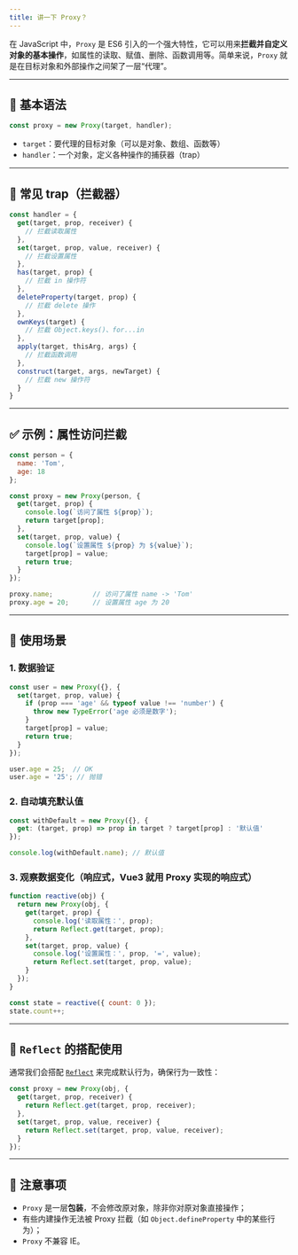 ```yaml
---
title: 讲一下 Proxy？
---
```


在 JavaScript 中，`Proxy` 是 ES6 引入的一个强大特性，它可以用来**拦截并自定义对象的基本操作**，如属性的读取、赋值、删除、函数调用等。简单来说，`Proxy` 就是在目标对象和外部操作之间架了一层“代理”。

---

## 🔧 基本语法

```js
const proxy = new Proxy(target, handler);
```

* `target`：要代理的目标对象（可以是对象、数组、函数等）
* `handler`：一个对象，定义各种操作的捕获器（trap）

---

## 🧲 常见 trap（拦截器）

```js
const handler = {
  get(target, prop, receiver) {
    // 拦截读取属性
  },
  set(target, prop, value, receiver) {
    // 拦截设置属性
  },
  has(target, prop) {
    // 拦截 in 操作符
  },
  deleteProperty(target, prop) {
    // 拦截 delete 操作
  },
  ownKeys(target) {
    // 拦截 Object.keys()、for...in
  },
  apply(target, thisArg, args) {
    // 拦截函数调用
  },
  construct(target, args, newTarget) {
    // 拦截 new 操作符
  }
}
```

---

## ✅ 示例：属性访问拦截

```js
const person = {
  name: 'Tom',
  age: 18
};

const proxy = new Proxy(person, {
  get(target, prop) {
    console.log(`访问了属性 ${prop}`);
    return target[prop];
  },
  set(target, prop, value) {
    console.log(`设置属性 ${prop} 为 ${value}`);
    target[prop] = value;
    return true;
  }
});

proxy.name;          // 访问了属性 name -> 'Tom'
proxy.age = 20;      // 设置属性 age 为 20
```

---

## 🧠 使用场景

### 1. 数据验证

```js
const user = new Proxy({}, {
  set(target, prop, value) {
    if (prop === 'age' && typeof value !== 'number') {
      throw new TypeError('age 必须是数字');
    }
    target[prop] = value;
    return true;
  }
});

user.age = 25;  // OK
user.age = '25'; // 抛错
```

### 2. 自动填充默认值

```js
const withDefault = new Proxy({}, {
  get: (target, prop) => prop in target ? target[prop] : '默认值'
});

console.log(withDefault.name); // 默认值
```

### 3. 观察数据变化（响应式，Vue3 就用 Proxy 实现的响应式）

```js
function reactive(obj) {
  return new Proxy(obj, {
    get(target, prop) {
      console.log('读取属性：', prop);
      return Reflect.get(target, prop);
    },
    set(target, prop, value) {
      console.log('设置属性：', prop, '=', value);
      return Reflect.set(target, prop, value);
    }
  });
}

const state = reactive({ count: 0 });
state.count++;
```

---

## 🧱 `Reflect` 的搭配使用

通常我们会搭配 [`Reflect`](https://developer.mozilla.org/zh-CN/docs/Web/JavaScript/Reference/Global_Objects/Reflect) 来完成默认行为，确保行为一致性：

```js
const proxy = new Proxy(obj, {
  get(target, prop, receiver) {
    return Reflect.get(target, prop, receiver);
  },
  set(target, prop, value, receiver) {
    return Reflect.set(target, prop, value, receiver);
  }
});
```

---

## 🚫 注意事项

* `Proxy` 是一层**包装**，不会修改原对象，除非你对原对象直接操作；
* 有些内建操作无法被 Proxy 拦截（如 `Object.defineProperty` 中的某些行为）；
* `Proxy` 不兼容 IE。

